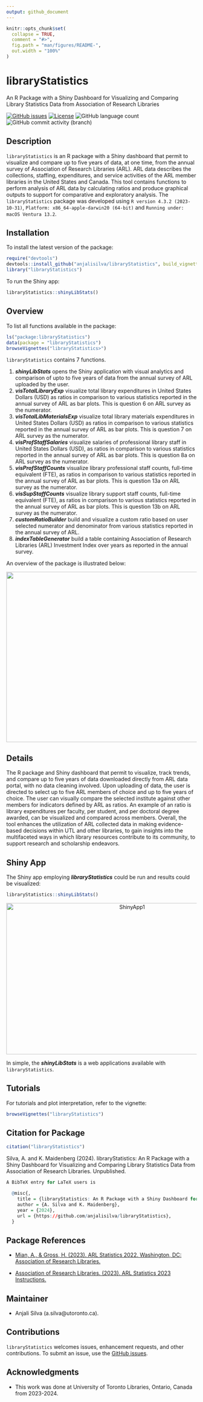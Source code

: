 ```yaml
---
output: github_document
---
```


<!-- README.md is generated from README.Rmd. Please edit that file -->

```r
knitr::opts_chunk$set(
  collapse = TRUE,
  comment = "#>",
  fig.path = "man/figures/README-",
  out.width = "100%"
)
```

# libraryStatistics
An R Package with a Shiny Dashboard for Visualizing and Comparing Library Statistics Data from Association of Research Libraries 

<!-- badges: start -->
[![GitHub issues](https://img.shields.io/github/issues/anjalisilva/MPLNClust)](https://github.com/anjalisilva/MPLNClust/issues)  [![License](https://img.shields.io/badge/license-MIT-green)](./LICENSE) ![GitHub language count](https://img.shields.io/github/languages/count/anjalisilva/MPLNClust) ![GitHub commit activity (branch)](https://img.shields.io/github/commit-activity/y/anjalisilva/MPLNClust/master)

<!-- https://shields.io/category/license -->
<!-- badges: end -->

## Description
`libraryStatistics` is an R package with a Shiny dashboard that permit to visualize and compare up to five years of data, at one time, from the annual survey of Association of Research Libraries (ARL). ARL data describes the collections, staffing, expenditures, and service activities of the ARL member libraries in the United States and Canada. This tool contains functions to perform analysis of ARL data by calculating ratios and produce graphical outputs to support for comparative and exploratory analysis. The `libraryStatistics` package was developed using
`R version 4.3.2 (2023-10-31)`,
`Platform: x86_64-apple-darwin20 (64-bit)` and
`Running under: macOS Ventura 13.2`. 


## Installation

To install the latest version of the package:

``` r
require("devtools")
devtools::install_github("anjalisilva/libraryStatistics", build_vignettes = TRUE)
library("libraryStatistics")
```

To run the Shiny app:
``` r
libraryStatistics::shinyLibStats()
```


## Overview

To list all functions available in the package: 

``` r
ls("package:libraryStatistics")
data(package = "libraryStatistics")
browseVignettes("libraryStatistics>")
```

`libraryStatistics` contains 7 functions. 

1. __*shinyLibStats*__ opens the Shiny application with visual analytics and comparison of upto to five years of data from the annual survey of ARL uploaded by the user.
2. __*visTotalLibraryExp*__ visualize total library expenditures in United States Dollars (USD) as ratios in comparison to various statistics reported in the annual survey of ARL as bar plots. This is question 6 on ARL survey  as the numerator.
3. __*visTotalLibMaterialsExp*__ visualize total library materials expenditures in United States Dollars (USD) as ratios in comparison to various statistics reported in the annual survey of ARL as bar plots. This is question 7 on ARL survey as the numerator.
4. __*visProfStaffSalaries*__ visualize salaries of professional library staff in United States Dollars (USD), as ratios in comparison to various statistics reported in the annual survey of ARL as bar plots. This is question 8a on ARL survey as the numerator.
5. __*visProfStaffCounts*__ visualize library professional staff counts, full-time equivalent (FTE), as ratios in comparison to various statistics reported in the annual survey of ARL as bar plots. This is question 13a on ARL survey as the numerator.
6. __*visSupStaffCounts*__ visualize library support staff counts, full-time equivalent (FTE), as ratios in comparison to various statistics reported in the annual survey of ARL as bar plots. This is question 13b on ARL survey as the numerator.
7. __*customRatioBuilder*__ build and visualize a custom ratio based on user
selected numerator and denominator from various statistics reported
in the annual survey of ARL.
8. __*indexTableGenerator*__ build a table containing Association of Research Libraries (ARL) Investment Index over years as reported in the
annual survey.

An overview of the package is illustrated below:

<div style="text-align:center"><img src="inst/extdata/Overview_MPLNClust.png" width="800" height="450"/>

<div style="text-align:left">
<div style="text-align:left">

## Details

The R package and Shiny dashboard that permit to visualize, track trends, and compare up to five years of data downloaded directly from ARL data portal, with no data cleaning involved. Upon uploading of data, the user is directed to select up to five ARL members of choice and up to five years of choice. The user can visually compare the selected institute against other members for indicators defined by ARL as ratios. An example of an ratio is library expenditures per faculty, per student, and per doctoral degree awarded, can be visualized and compared across members. Overall, the tool enhances the utilization of ARL collected data in making evidence-based decisions within UTL and other libraries, to gain insights into the multifaceted ways in which library resources contribute to its community, to support research and scholarship endeavors. 

## Shiny App

The Shiny app employing __*libraryStatistics*__ could be run and results could be visualized:
``` r
libraryStatistics::shinyLibStats()
```

<div style="text-align:center"><img src="inst/extdata/ShinyAppMPLNClust1.png" alt="ShinyApp1" width="650" height="400"/>
 
<div style="text-align:left">
<div style="text-align:left">

In simple, the __*shinyLibStats*__ is a web applications available with `libraryStatistics`.
   
## Tutorials  
  
For tutorials and plot interpretation, refer to the vignette:

``` r
browseVignettes("libraryStatistics")
```
  

## Citation for Package
``` r
citation("libraryStatistics")
```
Silva, A. and K. Maidenberg (2024). libraryStatistics: An R Package with a Shiny Dashboard for Visualizing and Comparing Library Statistics Data from Association of Research Libraries. Unpublished.
``` r
A BibTeX entry for LaTeX users is

  @misc{,
    title = {libraryStatistics: An R Package with a Shiny Dashboard for Visualizing and Comparing Library Statistics Data from Association of Research Libraries},
    author = {A. Silva and K. Maidenberg},
    year = {2024},
    url = {https://github.com/anjalisilva/libraryStatistics},
  }
```

## Package References

* [Mian, A., & Gross, H. (2023). ARL Statistics 2022. Washington, DC: Association of Research Libraries.](https://publications.arl.org/ARL-Statistics-2022/) 

* [Association of Research Libraries. (2023). ARL Statistics 2023 Instructions.](https://www.arlstatistics.org/resources/stats_instructions)


## Maintainer

* Anjali Silva (a.silva@utoronto.ca). 


## Contributions

`libraryStatistics` welcomes issues, enhancement requests, and other contributions. To submit an issue, use the [GitHub issues](https://github.com/anjalisilva/libraryStatistics).


## Acknowledgments

* This work was done at University of Toronto Libraries, Ontario, Canada from 2023-2024.
